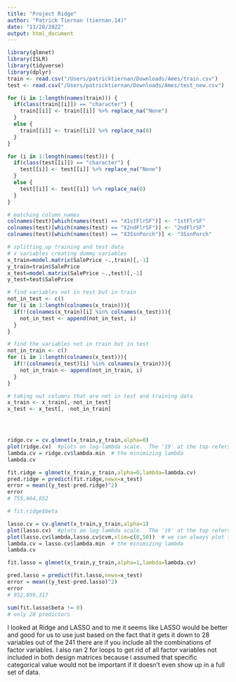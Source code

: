```yaml
---
title: "Project Ridge"
author: "Patrick Tiernan (tiernan.14)"
date: "11/28/2022"
output: html_document
---
```


```r
library(glmnet)
library(ISLR)
library(tidyverse)
library(dplyr)
train <- read.csv("/Users/patricktiernan/Downloads/Ames/train.csv")
test <- read.csv("/Users/patricktiernan/Downloads/Ames/test_new.csv")

for (i in 1:length(names(train))) {
  if(class(train[[i]]) == "character") {
    train[[i]] <- train[[i]] %>% replace_na("None")
  }
  else {
    train[[i]] <- train[[i]] %>% replace_na(0)
  }
}

for (i in 1:length(names(test))) {
  if(class(test[[i]]) == "character") {
    test[[i]] <- test[[i]] %>% replace_na("None")
  }
  else {
    test[[i]] <- test[[i]] %>% replace_na(0)
  }
}

# matching column names
colnames(test)[which(names(test) == "X1stFlrSF")] <- "1stFlrSF"
colnames(test)[which(names(test) == "X2ndFlrSF")] <- "2ndFlrSF"
colnames(test)[which(names(test) == "X3SsnPorch")] <- "3SsnPorch"

# splitting up training and test data
# x variables creating dummy variables 
x_train=model.matrix(SalePrice ~.,train)[,-1]
y_train=train$SalePrice
x_test=model.matrix(SalePrice ~.,test)[,-1]
y_test=test$SalePrice

# find variables not in test but in train
not_in_test <- c()
for (i in 1:length(colnames(x_train))){
  if(!(colnames(x_train)[i] %in% colnames(x_test))){
    not_in_test <- append(not_in_test, i)
  }
}

# find the variables not in train but in test
not_in_train <- c()
for (i in 1:length(colnames(x_test))){
  if(!(colnames(x_test)[i] %in% colnames(x_train))){
    not_in_train <- append(not_in_train, i)
  }
}

# taking out columns that are not in test and training data
x_train <- x_train[,-not_in_test]
x_test <- x_test[, -not_in_train]




ridge.cv = cv.glmnet(x_train,y_train,alpha=0)
plot(ridge.cv)  #plots on log-lambda scale.  The '19' at the top refers to effective df.
lambda.cv = ridge.cv$lambda.min  # the minimizing lambda
lambda.cv

fit.ridge = glmnet(x_train,y_train,alpha=0,lambda=lambda.cv)
pred.ridge = predict(fit.ridge,newx=x_test)
error = mean((y_test-pred.ridge)^2)
error
# 755,664,852

# fit.ridge$beta
```




```r
lasso.cv = cv.glmnet(x_train,y_train,alpha=1)
plot(lasso.cv)  #plots on log-lambda scale.  The '19' at the top refers to effective df.
plot(lasso.cv$lambda,lasso.cv$cvm,xlim=c(0,50))  # we can always plot things manually if we like
lambda.cv = lasso.cv$lambda.min  # the minimizing lambda
lambda.cv

fit.lasso = glmnet(x_train,y_train,alpha=1,lambda=lambda.cv)

pred.lasso = predict(fit.lasso,newx=x_test)
error = mean((y_test-pred.lasso)^2)
error
# 952,059,317

sum(fit.lasso$beta != 0)
# only 28 predictors 
```
I looked at Ridge and LASSO and to me it seems like LASSO would be better and good for us to use just based on the fact that it gets it down to 28 variables out of the 241 there are if you include all the combinations of factor variables. I also ran 2 for loops to get rid of all factor variables not included in both design matrices because i assumed that specific categorical value would not be important if it doesn't even show up in a full set of data.

